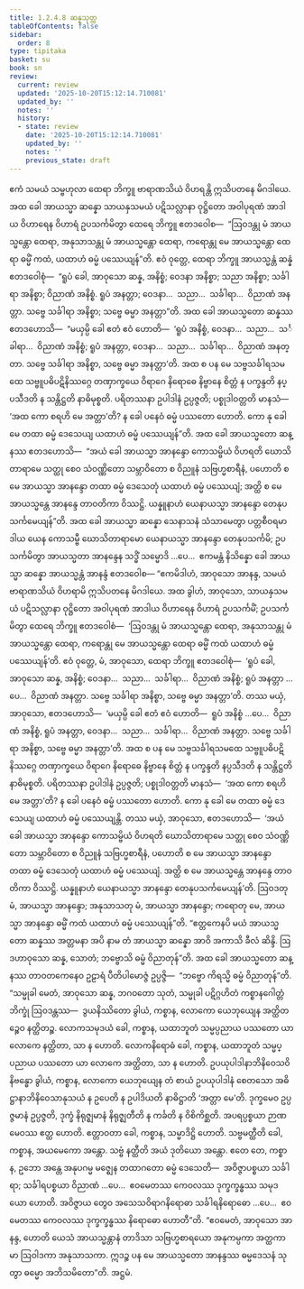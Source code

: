 ```yaml
---
title: 1.2.4.8 ဆန္နသုတ္တ
tableOfContents: false
sidebar:
  order: 8
type: tipitaka
basket: su
book: sn
review:
  current: review
  updated: '2025-10-20T15:12:14.710081'
  updated_by: ''
  notes: ''
  history:
  - state: review
    date: '2025-10-20T15:12:14.710081'
    updated_by: ''
    notes: ''
    previous_state: draft
---
```



<DynamicBreadcrumb />


<ReviewStatus review={frontmatter.review} showDetails={true} />

<HypothesisAnnotation frontmatter={frontmatter} />

<Division number="90" book="sn" e="ch" v="18" p="294">

<Paragraph number="559" book="sn">
ဧကံ သမယံ သမ္ဗဟုလာ ထေရာ ဘိက္ခူ ဗာရာဏသိယံ ဝိဟရန္တိ ဣသိပတနေ မိဂဒါယေ. အထ ခေါ အာယသ္မာ ဆန္နော သာယနှသမယံ ပဋိသလ္လာနာ ဝုဋ္ဌိတော အဝါပုရဏံ အာဒါယ ဝိဟာရေန ဝိဟာရံ ဥပသင်္ကမိတွာ ထေရေ ဘိက္ခူ ဧတဒဝေါစ—  “ဩဝဒန္တု မံ အာယသ္မန္တော ထေရာ, အနုသာသန္တု မံ အာယသ္မန္တော ထေရာ, ကရောန္တု မေ အာယသ္မန္တော ထေရာ ဓမ္မိံ ကထံ, ယထာဟံ ဓမ္မံ ပဿေယျန်”တိ.
</Paragraph>

<Paragraph number="560" book="sn">
ဧဝံ ဝုတ္တေ, ထေရာ ဘိက္ခူ အာယသ္မန္တံ ဆန္နံ ဧတဒဝေါစုံ—  “ရူပံ ခေါ, အာဝုသော ဆန္န, အနိစ္စံ; ဝေဒနာ အနိစ္စာ; သညာ အနိစ္စာ; သင်္ခါရာ အနိစ္စာ; ဝိညာဏံ အနိစ္စံ. ရူပံ အနတ္တာ; ဝေဒနာ…  သညာ…  သင်္ခါရာ…  ဝိညာဏံ အနတ္တာ. သဗ္ဗေ သင်္ခါရာ အနိစ္စာ; သဗ္ဗေ ဓမ္မာ အနတ္တာ”တိ.
</Paragraph>

<Paragraph number="561" book="sn">
အထ ခေါ အာယသ္မတော ဆန္နဿ ဧတဒဟောသိ—  “မယှမ္ပိ ခေါ ဧတံ ဧဝံ ဟောတိ—  ‘ရူပံ အနိစ္စံ, ဝေဒနာ…  သညာ…  သင်္ခါရာ…  ဝိညာဏံ အနိစ္စံ; ရူပံ အနတ္တာ, ဝေဒနာ…  သညာ…  သင်္ခါရာ…  ဝိညာဏံ အနတ္တာ. သဗ္ဗေ သင်္ခါရာ အနိစ္စာ, သဗ္ဗေ ဓမ္မာ အနတ္တာ’တိ. အထ စ ပန မေ သဗ္ဗသင်္ခါရသမထေ သဗ္ဗူပဓိပဋိနိဿဂ္ဂေ တဏှာက္ခယေ ဝိရာဂေ နိရောဓေ နိဗ္ဗာနေ စိတ္တံ န ပက္ခန္ဒတိ နပ္ပသီဒတိ န သန္တိဋ္ဌတိ နာဓိမုစ္စတိ. ပရိတဿနာ ဥပါဒါနံ ဥပ္ပဇ္ဇတိ; ပစ္စုဒါဝတ္တတိ မာနသံ—  ‘အထ ကော စရဟိ မေ အတ္တာ’တိ? န ခေါ ပနေဝံ ဓမ္မံ ပဿတော ဟောတိ. ကော နု ခေါ မေ တထာ ဓမ္မံ ဒေသေယျ ယထာဟံ ဓမ္မံ ပဿေယျန်”တိ.
</Paragraph>

<Paragraph number="562" book="sn">
အထ ခေါ အာယသ္မတော ဆန္နဿ ဧတဒဟောသိ—  “အယံ ခေါ အာယသ္မာ အာနန္ဒော ကောသမ္ဗိယံ ဝိဟရတိ ဃောသိတာရာမေ သတ္ထု စေဝ သံဝဏ္ဏိတော သမ္ဘာဝိတော စ ဝိညူနံ သဗြဟ္မစာရီနံ, ပဟောတိ စ မေ အာယသ္မာ အာနန္ဒော တထာ ဓမ္မံ ဒေသေတုံ ယထာဟံ ဓမ္မံ ပဿေယျံ; အတ္ထိ စ မေ အာယသ္မန္တေ အာနန္ဒေ တာဝတိကာ ဝိဿဋ္ဌိ. ယန္နူနာဟံ ယေနာယသ္မာ အာနန္ဒော တေနုပသင်္ကမေယျန်”တိ. အထ ခေါ အာယသ္မာ ဆန္နော သေနာသနံ သံသာမေတွာ ပတ္တစီဝရမာဒါယ ယေန ကောသမ္ဗီ ဃောသိတာရာမော ယေနာယသ္မာ အာနန္ဒော တေနုပသင်္ကမိ; ဥပသင်္ကမိတွာ အာယသ္မတာ အာနန္ဒေန သဒ္ဓိံ သမ္မောဒိ …ပေ…  ဧကမန္တံ နိသိန္နော ခေါ အာယသ္မာ ဆန္နော အာယသ္မန္တံ အာနန္ဒံ ဧတဒဝေါစ—
</Paragraph>

<Paragraph number="563" book="sn">
“ဧကမိဒါဟံ, အာဝုသော အာနန္ဒ, သမယံ ဗာရာဏသိယံ ဝိဟရာမိ ဣသိပတနေ မိဂဒါယေ. အထ ခွါဟံ, အာဝုသော, သာယနှသမယံ ပဋိသလ္လာနာ ဝုဋ္ဌိတော အဝါပုရဏံ အာဒါယ ဝိဟာရေန ဝိဟာရံ ဥပသင်္ကမိံ; ဥပသင်္ကမိတွာ ထေရေ ဘိက္ခူ ဧတဒဝေါစံ—  ‘ဩဝဒန္တု မံ အာယသ္မန္တော ထေရာ, အနုသာသန္တု မံ အာယသ္မန္တော ထေရာ, ကရောန္တု မေ အာယသ္မန္တော ထေရာ ဓမ္မိံ ကထံ ယထာဟံ ဓမ္မံ ပဿေယျန်’တိ. ဧဝံ ဝုတ္တေ, မံ, အာဝုသော, ထေရာ ဘိက္ခူ ဧတဒဝေါစုံ—  ‘ရူပံ ခေါ, အာဝုသော ဆန္န, အနိစ္စံ; ဝေဒနာ…  သညာ…  သင်္ခါရာ…  ဝိညာဏံ အနိစ္စံ; ရူပံ အနတ္တာ …ပေ…  ဝိညာဏံ အနတ္တာ. သဗ္ဗေ သင်္ခါရာ အနိစ္စာ, သဗ္ဗေ ဓမ္မာ အနတ္တာ’တိ.
</Paragraph>

<Paragraph number="564" book="sn">
တဿ မယှံ, အာဝုသော, ဧတဒဟောသိ—  ‘မယှမ္ပိ ခေါ ဧတံ ဧဝံ ဟောတိ—  ရူပံ အနိစ္စံ …ပေ…  ဝိညာဏံ အနိစ္စံ, ရူပံ အနတ္တာ, ဝေဒနာ…  သညာ…  သင်္ခါရာ…  ဝိညာဏံ အနတ္တာ. သဗ္ဗေ သင်္ခါရာ အနိစ္စာ, သဗ္ဗေ ဓမ္မာ အနတ္တာ’တိ. အထ စ ပန မေ သဗ္ဗသင်္ခါရသမထေ သဗ္ဗူပဓိပဋိနိဿဂ္ဂေ တဏှာက္ခယေ ဝိရာဂေ နိရောဓေ နိဗ္ဗာနေ စိတ္တံ န ပက္ခန္ဒတိ နပ္ပသီဒတိ န သန္တိဋ္ဌတိ နာဓိမုစ္စတိ. ပရိတဿနာ ဥပါဒါနံ ဥပ္ပဇ္ဇတိ; ပစ္စုဒါဝတ္တတိ မာနသံ—  ‘အထ ကော စရဟိ မေ အတ္တာ’တိ? န ခေါ ပနေဝံ ဓမ္မံ ပဿတော ဟောတိ. ကော နု ခေါ မေ တထာ ဓမ္မံ ဒေသေယျ ယထာဟံ ဓမ္မံ ပဿေယျန္တိ.
</Paragraph>

<Paragraph number="565" book="sn">
တဿ မယှံ, အာဝုသော, ဧတဒဟောသိ—  ‘အယံ ခေါ အာယသ္မာ အာနန္ဒော ကောသမ္ဗိယံ ဝိဟရတိ ဃောသိတာရာမေ သတ္ထု စေဝ သံဝဏ္ဏိတော သမ္ဘာဝိတော စ ဝိညူနံ သဗြဟ္မစာရီနံ, ပဟောတိ စ မေ အာယသ္မာ အာနန္ဒော တထာ ဓမ္မံ ဒေသေတုံ ယထာဟံ ဓမ္မံ ပဿေယျံ. အတ္ထိ စ မေ အာယသ္မန္တေ အာနန္ဒေ တာဝတိကာ ဝိဿဋ္ဌိ. ယန္နူနာဟံ ယေနာယသ္မာ အာနန္ဒော တေနုပသင်္ကမေယျန်’တိ. ဩဝဒတု မံ, အာယသ္မာ အာနန္ဒော; အနုသာသတု မံ, အာယသ္မာ အာနန္ဒော; ကရောတု မေ, အာယသ္မာ အာနန္ဒော ဓမ္မိံ ကထံ ယထာဟံ ဓမ္မံ ပဿေယျန်”တိ.
</Paragraph>

<Paragraph number="566" book="sn">
“ဧတ္တကေနပိ မယံ အာယသ္မတော ဆန္နဿ အတ္တမနာ အပိ နာမ တံ အာယသ္မာ ဆန္နော အာဝိ အကာသိ ခီလံ ဆိန္ဒိ. ဩဒဟာဝုသော ဆန္န, သောတံ; ဘဗ္ဗောသိ ဓမ္မံ ဝိညာတုန်”တိ. အထ ခေါ အာယသ္မတော ဆန္နဿ တာဝတကေနေဝ ဥဠာရံ ပီတိပါမောဇ္ဇံ ဥပ္ပဇ္ဇိ—  “ဘဗ္ဗော ကိရသ္မိ ဓမ္မံ ဝိညာတုန်”တိ.
</Paragraph>

<Paragraph number="567" book="sn">
“သမ္မုခါ မေတံ, အာဝုသော ဆန္န, ဘဂဝတော သုတံ, သမ္မုခါ ပဋိဂ္ဂဟိတံ ကစ္စာနဂေါတ္တံ ဘိက္ခုံ ဩဝဒန္တဿ—  ဒွယနိဿိတော ခွါယံ, ကစ္စာန, လောကော ယေဘုယျေန အတ္ထိတဉ္စေဝ နတ္ထိတဉ္စ. လောကသမုဒယံ ခေါ, ကစ္စာန, ယထာဘူတံ သမ္မပ္ပညာယ ပဿတော ယာ လောကေ နတ္ထိတာ, သာ န ဟောတိ. လောကနိရောဓံ ခေါ, ကစ္စာန, ယထာဘူတံ သမ္မပ္ပညာယ ပဿတော ယာ လောကေ အတ္ထိတာ, သာ န ဟောတိ. ဥပယုပါဒါနာဘိနိဝေသဝိနိဗန္ဓော ခွါယံ, ကစ္စာန, လောကော ယေဘုယျေန တံ စာယံ ဥပယုပါဒါနံ စေတသော အဓိဋ္ဌာနာဘိနိဝေသာနုသယံ န ဥပေတိ န ဥပါဒိယတိ နာဓိဋ္ဌာတိ ‘အတ္တာ မေ’တိ. ဒုက္ခမေဝ ဥပ္ပဇ္ဇမာနံ ဥပ္ပဇ္ဇတိ, ဒုက္ခံ နိရုဇ္ဈမာနံ နိရုဇ္ဈတီတိ န ကင်္ခတိ န ဝိစိကိစ္ဆတိ. အပရပ္ပစ္စယာ ဉာဏမေဝဿ ဧတ္ထ ဟောတိ. ဧတ္တာဝတာ ခေါ, ကစ္စာန, သမ္မာဒိဋ္ဌိ ဟောတိ. သဗ္ဗမတ္ထီတိ ခေါ, ကစ္စာန, အယမေကော အန္တော. သဗ္ဗံ နတ္ထီတိ အယံ ဒုတိယော အန္တော. ဧတေ တေ, ကစ္စာန, ဥဘော အန္တေ အနုပဂမ္မ မဇ္ဈေန တထာဂတော ဓမ္မံ ဒေသေတိ—  အဝိဇ္ဇာပစ္စယာ သင်္ခါရာ; သင်္ခါရပစ္စယာ ဝိညာဏံ …ပေ…  ဧဝမေတဿ ကေဝလဿ ဒုက္ခက္ခန္ဓဿ သမုဒယော ဟောတိ. အဝိဇ္ဇာယ တွေဝ အသေသဝိရာဂနိရောဓာ သင်္ခါရနိရောဓော …ပေ…  ဧဝမေတဿ ကေဝလဿ ဒုက္ခက္ခန္ဓဿ နိရောဓော ဟောတီ”တိ.
</Paragraph>

<Paragraph number="568" book="sn">
“ဧဝမေတံ, အာဝုသော အာနန္ဒ, ဟောတိ ယေသံ အာယသ္မန္တာနံ တာဒိသာ သဗြဟ္မစာရယော အနုကမ္ပကာ အတ္ထကာမာ ဩဝါဒကာ အနုသာသကာ. ဣဒဉ္စ ပန မေ အာယသ္မတော အာနန္ဒဿ ဓမ္မဒေသနံ သုတွာ ဓမ္မော အဘိသမိတော”တိ.

</Paragraph>
</Division>

<Paragraph number="569" type="center" book="sn">
အဋ္ဌမံ.
</Paragraph>